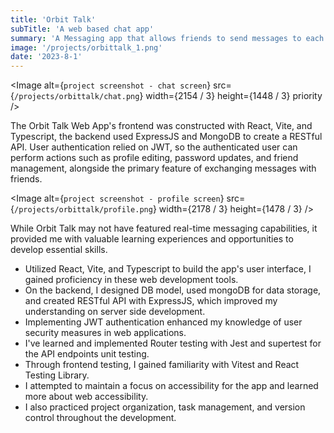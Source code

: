 ```yaml
---
title: 'Orbit Talk'
subTitle: 'A web based chat app'
summary: 'A Messaging app that allows friends to send messages to each other'
image: '/projects/orbittalk_1.png'
date: '2023-8-1'
---
```


<Image
  alt={`project screenshot - chat screen`}
  src={`/projects/orbittalk/chat.png`}
  width={2154 / 3}
  height={1448 / 3}
  priority
/>

The Orbit Talk Web App's frontend was constructed with React, Vite, 
and Typescript, the backend used ExpressJS and MongoDB to create a 
RESTful API. User authentication relied on JWT, so the authenticated 
user can perform actions such as profile editing, password updates, 
and friend management, alongside the primary feature of exchanging 
messages with friends.

<Image
  alt={`project screenshot - profile screen`}
  src={`/projects/orbittalk/profile.png`}
  width={2178 / 3}
  height={1478 / 3}
/>

While Orbit Talk may not have featured real-time messaging capabilities, 
it provided me with valuable learning experiences and opportunities to 
develop essential skills.

- Utilized React, Vite, and Typescript to build the app's user interface, I gained proficiency in these web development tools.
- On the backend, I designed DB model, used mongoDB for data storage, and created RESTful API with ExpressJS, which improved my understanding on server side development.
- Implementing JWT authentication enhanced my knowledge of user security measures in web applications.
- I've learned and implemented Router testing with Jest and supertest for the API endpoints unit testing.
- Through frontend testing, I gained familiarity with Vitest and React Testing Library.
- I attempted to maintain a focus on accessibility for the app and learned more about web accessibility.
- I also practiced project organization, task management, and version control throughout the development.